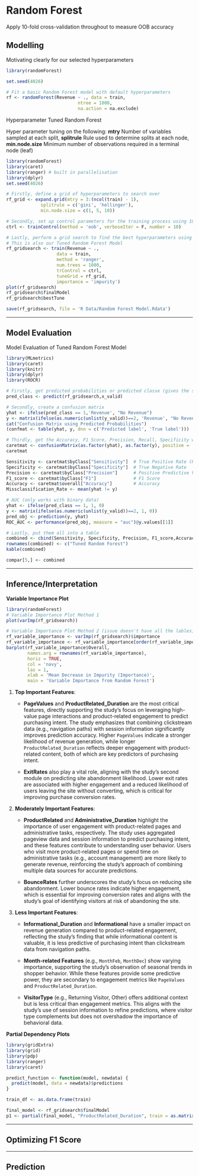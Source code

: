 # Random Forest

Apply 10-fold cross-validation throughout to measure OOB accuracy

## Modelling

Motivating clearly for our selected hyperparameters

```r
library(randomForest)

set.seed(4026)

# Fit a basic Random Forest model with default hyperparameters
rf <- randomForest(Revenue ~ ., data = train,
                           ntree = 1000,
                           na.action = na.exclude)
```

Hyperparameter Tuned Random Forest

Hyper parameter tuning on the following: **mtry** Number of variables sampled at each split, **splitrule** Rule used to determine splits at each node, **min.node.size** Minimum number of observations required in a terminal node (leaf)

```r
library(randomForest)
library(caret)
library(ranger) # built in parallelisation 
library(dplyr)
set.seed(4026)

# Firstly, define a grid of hyperparameters to search over
rf_grid <- expand.grid(mtry = 3:(ncol(train) - 1),
             splitrule = c('gini', 'hellinger'),
             min.node.size = c(1, 5, 10))

# Secondly, set up control parameters for the training process using 10 fold CV and OOB
ctrl <- trainControl(method = 'oob', verboseIter = F, number = 10)

# Lastly, perform a grid search to find the best hyperparameters using the ranger package
# This is also our Tuned Random Forest Model
rf_gridsearch <- train(Revenue ~ .,
                   data = train,
                   method = 'ranger',
                   num.trees = 1000,
                   trControl = ctrl,
                   tuneGrid = rf_grid,
                   importance = 'impurity')
plot(rf_gridsearch)
rf_gridsearch$finalModel
rf_gridsearch$bestTune

save(rf_gridsearch, file = 'R Data/Random Forest Model.Rdata')
```


------------------------------------------------------------------------

\newpage

## Model Evaluation

Model Evaluation of Tuned Random Forest Model

```r
library(MLmetrics)
library(caret)
library(knitr)
library(dplyr)
library(ROCR)

# Firstly, get predicted probabilities or predicted classe (gives the same conclusions) from the model
pred_class <- predict(rf_gridsearch,x_valid)

# Secondly, create a confusion matrix
yhat <- ifelse(pred_class == 1,'Revenue', "No Revenue")
y <- matrix(ifelse(as.numeric(unlist(y_valid))==2, 'Revenue', "No Revenue"))
cat("Confusion Matrix using Predicted Probabilities")
(confmat <- table(yhat, y, dnn = c('Predicted label', 'True label')))

# Thirdly, get the Accuracy, F1 Score, Precision, Recall, Specificity which we can calculate from the confusion matrix .... or us the caret package 
caretmat <- confusionMatrix(as.factor(yhat), as.factor(y), positive = 'Revenue')
caretmat 

Sensitivity <- caretmat$byClass["Sensitivity"]  # True Positive Rate (Recall)
Specificity <- caretmat$byClass["Specificity"]  # True Negative Rate
Precision <- caretmat$byClass["Precision"]      # Positive Predictive Value
F1_score <- caretmat$byClass["F1"]              # F1 Score
Accuracy <- caretmat$overall["Accuracy"]        # Accuracy
Missclassification_Rate <- mean(yhat != y)

# AUC (only works with binary data)
yhat <- ifelse(pred_class == 1, 1, 0)
y <- matrix(ifelse(as.numeric(unlist(y_valid))==2, 1, 0))
pred_obj <- prediction(y, yhat)
ROC_AUC <- performance(pred_obj, measure = "auc")@y.values[[1]]

# Lastly, put them all into a table
combined <- cbind(Sensitivity, Specificity, Precision, F1_score,Accuracy, Missclassification_Rate, ROC_AUC)
rownames(combined) <- c("Tuned Random Forest")
kable(combined)

compar[5,] <- combined
```

------------------------------------------------------------------------

\newpage

## Inference/Interpretation

**Variable Importance Plot**

```r
library(randomForest)
# Variable Importance Plot Method 1
plot(varImp(rf_gridsearch))

# Variable Importance Plot Method 2 (issue doesn't have all the lables)
rf_variable_importance <- varImp(rf_gridsearch)$importance
rf_variable_importance <- rf_variable_importance[order(rf_variable_importance$Overall, decreasing = FALSE), , drop = FALSE]
barplot(rf_variable_importance$Overall, 
        names.arg = rownames(rf_variable_importance), 
        horiz = TRUE, 
        col = 'navy', 
        las = 1, 
        xlab = 'Mean Decrease in Impurity (Importance)', 
        main = 'Variable Importance from Random Forest')
```

1.  **Top Important Features**:

    -   **PageValues** and **ProductRelated_Duration** are the most critical features, directly supporting the study's focus on leveraging high-value page interactions and product-related engagement to predict purchasing intent. The study emphasizes that combining clickstream data (e.g., navigation paths) with session information significantly improves prediction accuracy. Higher `PageValues` indicate a stronger likelihood of revenue generation, while longer `ProductRelated_Duration` reflects deeper engagement with product-related content, both of which are key predictors of purchasing intent.

    -   **ExitRates** also play a vital role, aligning with the study's second module on predicting site abandonment likelihood. Lower exit rates are associated with higher engagement and a reduced likelihood of users leaving the site without converting, which is critical for improving purchase conversion rates.

2.  **Moderately Important Features**:

    -   **ProductRelated** and **Administrative_Duration** highlight the importance of user engagement with product-related pages and administrative tasks, respectively. The study uses aggregated pageview data and session information to predict purchasing intent, and these features contribute to understanding user behavior. Users who visit more product-related pages or spend time on administrative tasks (e.g., account management) are more likely to generate revenue, reinforcing the study's approach of combining multiple data sources for accurate predictions.

    -   **BounceRates** further underscores the study's focus on reducing site abandonment. Lower bounce rates indicate higher engagement, which is essential for improving conversion rates and aligns with the study's goal of identifying visitors at risk of abandoning the site.

3.  **Less Important Features**:

    -   **Informational_Duration** and **Informational** have a smaller impact on revenue generation compared to product-related engagement, reflecting the study's finding that while informational content is valuable, it is less predictive of purchasing intent than clickstream data from navigation paths.

    -   **Month-related Features** (e.g., `MonthFeb`, `MonthDec`) show varying importance, supporting the study's observation of seasonal trends in shopper behavior. While these features provide some predictive power, they are secondary to engagement metrics like `PageValues` and `ProductRelated_Duration`.

    -   **VisitorType** (e.g., Returning Visitor, Other) offers additional context but is less critical than engagement metrics. This aligns with the study's use of session information to refine predictions, where visitor type complements but does not overshadow the importance of behavioral data.

**Partial Dependency Plots**

```r
library(gridExtra)
library(grid)
library(pdp)
library(ranger)
library(caret)

predict_function <- function(model, newdata) {
  predict(model, data = newdata)$predictions
}

train_df <- as.data.frame(train)

final_model <- rf_gridsearch$finalModel
p1 <- partial(final_model, "ProductRelated_Duration", train = as.matrix(x_train))

```

------------------------------------------------------------------------

\newpage

## Optimizing F1 Score

------------------------------------------------------------------------

\newpage

## Prediction
```r

```